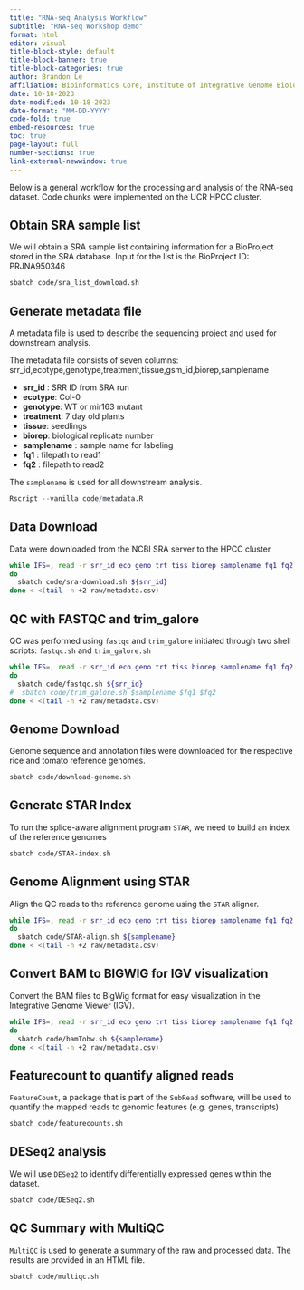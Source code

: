 ```yaml
---
title: "RNA-seq Analysis Workflow"
subtitle: "RNA-seq Workshop demo"
format: html
editor: visual
title-block-style: default
title-block-banner: true
title-block-categories: true
author: Brandon Le
affiliation: Bioinformatics Core, Institute of Integrative Genome Biology
date: 10-18-2023
date-modified: 10-18-2023
date-format: "MM-DD-YYYY"
code-fold: true
embed-resources: true
toc: true
page-layout: full
number-sections: true
link-external-newwindow: true
---
```


Below is a general workflow for the processing and analysis of the RNA-seq dataset. Code chunks were implemented on the UCR HPCC cluster.

## Obtain SRA sample list
We will obtain a SRA sample list containing information for a BioProject stored in the SRA database. Input for the list is the BioProject ID: PRJNA950346

```sh
sbatch code/sra_list_download.sh
```

## Generate metadata file
A metadata file is used to describe the sequencing project and used for downstream analysis. 

The metadata file consists of seven columns:
srr_id,ecotype,genotype,treatment,tissue,gsm_id,biorep,samplename
  
-   **srr_id** : SRR ID from SRA run
-   **ecotype**: Col-0
-   **genotype**: WT or mir163 mutant
-   **treatment**: 7 day old plants
-   **tissue**: seedlings
-   **biorep**: biological replicate number
-   **samplename** : sample name for labeling
-   **fq1** : filepath to read1
-   **fq2** : filepath to read2

The `samplename` is used for all downstream analysis.

```r
Rscript --vanilla code/metadata.R
```

## Data Download

Data were downloaded from the NCBI SRA server to the HPCC cluster

```sh
while IFS=, read -r srr_id eco geno trt tiss biorep samplename fq1 fq2
do
  sbatch code/sra-download.sh ${srr_id}
done < <(tail -n +2 raw/metadata.csv)
```

## QC with FASTQC and trim_galore

QC was performed using `fastqc` and `trim_galore` initiated through two shell scripts: `fastqc.sh` and `trim_galore.sh`

```sh
while IFS=, read -r srr_id eco geno trt tiss biorep samplename fq1 fq2
do
  sbatch code/fastqc.sh ${srr_id}
#  sbatch code/trim_galore.sh $samplename $fq1 $fq2
done < <(tail -n +2 raw/metadata.csv)
```

## Genome Download

Genome sequence and annotation files were downloaded for the respective rice and tomato reference genomes.

```sh
sbatch code/download-genome.sh
```

## Generate STAR Index

To run the splice-aware alignment program `STAR`, we need to build an index of the reference genomes

```sh
sbatch code/STAR-index.sh
```

## Genome Alignment using STAR

Align the QC reads to the reference genome using the `STAR` aligner.

```sh
while IFS=, read -r srr_id eco geno trt tiss biorep samplename fq1 fq2
do
  sbatch code/STAR-align.sh ${samplename}
done < <(tail -n +2 raw/metadata.csv)
```

## Convert BAM to BIGWIG for IGV visualization

Convert the BAM files to BigWig format for easy visualization in the Integrative Genome Viewer (IGV).

```sh
while IFS=, read -r srr_id eco geno trt tiss biorep samplename fq1 fq2
do
  sbatch code/bamTobw.sh ${samplename}
done < <(tail -n +2 raw/metadata.csv)
```

## Featurecount to quantify aligned reads

`FeatureCount`, a package that is part of the `SubRead` software, will be used to quantify the mapped reads to genomic features (e.g. genes, transcripts)

```sh
sbatch code/featurecounts.sh
```
## DESeq2 analysis

We will use `DESeq2` to identify differentially expressed genes within the dataset. 

```sh
sbatch code/DESeq2.sh
```

## QC Summary with MultiQC

`MultiQC` is used to generate a summary of the raw and processed data. The results are provided in an HTML file.

```sh
sbatch code/multiqc.sh
```
